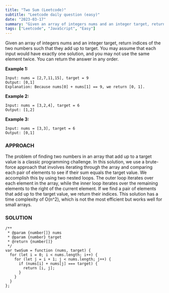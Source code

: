 ```yaml
---
title: "Two Sum (Leetcode)"
subtitle: "Leetcode daily question (easy)"
date: "2023-03-17"
summary: "Given an array of integers nums and an integer target, return indices of the two numbers such that they add up to target."
tags: ["Leetcode", "JavaScript", "Easy"]
---
```


Given an array of integers nums and an integer target, return indices of the two numbers such that they add up to target.
You may assume that each input would have exactly one solution, and you may not use the same element twice.
You can return the answer in any order.

**Example 1:**

```
Input: nums = [2,7,11,15], target = 9
Output: [0,1]
Explanation: Because nums[0] + nums[1] == 9, we return [0, 1].
```

**Example 2:**

```
Input: nums = [3,2,4], target = 6
Output: [1,2]
```

**Example 3:**

```
Input: nums = [3,3], target = 6
Output: [0,1]
```

### APPROACH

The problem of finding two numbers in an array that add up to a target value is a classic programming challenge. In this solution, we use a brute-force approach that involves iterating through the array and comparing each pair of elements to see if their sum equals the target value. We accomplish this by using two nested loops. The outer loop iterates over each element in the array, while the inner loop iterates over the remaining elements to the right of the current element. If we find a pair of elements that add up to the target value, we return their indices. This solution has a time complexity of O(n^2), which is not the most efficient but works well for small arrays.

### SOLUTION

```tsx
/**
 * @param {number[]} nums
 * @param {number} target
 * @return {number[]}
 */
var twoSum = function (nums, target) {
  for (let i = 0; i < nums.length; i++) {
    for (let j = i + 1; j < nums.length; j++) {
      if (nums[i] + nums[j] === target) {
        return [i, j];
      }
    }
  }
};
```
